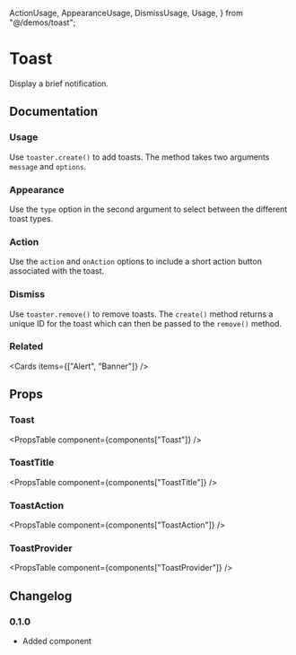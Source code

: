   ActionUsage,
  AppearanceUsage,
  DismissUsage,
  Usage,
} from "@/demos/toast";

# Toast

Display a brief notification.

## Documentation

### Usage

Use `toaster.create()` to add toasts. The method takes two arguments `message` and `options`.

<Demo component={Usage} />

### Appearance

Use the `type` option in the second argument to select between the different toast types.

<Demo component={AppearanceUsage} />

### Action

Use the `action` and `onAction` options to include a short action button associated with the toast.

<Demo component={ActionUsage} />

### Dismiss

Use `toaster.remove()` to remove toasts. The `create()` method returns a unique ID for the toast which can then be passed to the `remove()` method.

<Demo component={DismissUsage} />

### Related

<Cards items={["Alert", "Banner"]} />

## Props

### Toast

<PropsTable component={components["Toast"]} />

### ToastTitle

<PropsTable component={components["ToastTitle"]} />

### ToastAction

<PropsTable component={components["ToastAction"]} />

### ToastProvider

<PropsTable component={components["ToastProvider"]} />

## Changelog

### 0.1.0

- Added component
